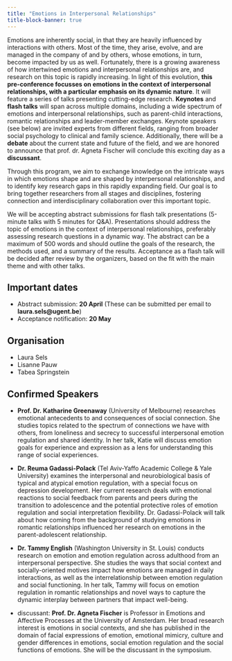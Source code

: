 ```yaml
---
title: "Emotions in Interpersonal Relationships"
title-block-banner: true
---
```


Emotions are inherently social, in that they are heavily influenced by interactions with others. Most of the time, they arise, evolve, and are managed in the company of and by others, whose emotions, in turn, become impacted by us as well. Fortunately, there is a growing awareness of how intertwined emotions and interpersonal relationships are, and research on this topic is rapidly increasing. In light of this evolution, **this pre-conference focusses on emotions in the context of interpersonal relationships, with a particular emphasis on its dynamic nature**. It will feature a series of talks presenting cutting-edge research. **Keynotes** and **flash talks** will span across multiple domains, including a wide spectrum of emotions and interpersonal relationships, such as parent-child interactions, romantic relationships and leader-member exchanges. Keynote speakers (see below) are invited experts from different fields, ranging from broader social psychology to clinical and family science. Additionally, there will be a **debate** about the current state and future of the field, and we are honored to announce that prof. dr. Agneta Fischer will conclude this exciting day as a **discussant**. 

Through this program, we aim to exchange knowledge on the intricate ways in which emotions shape and are shaped by interpersonal relationships, and to identify key research gaps in this rapidly expanding field. Our goal is to bring together researchers from all stages and disciplines, fostering connection and interdisciplinary collaboration over this important topic.

We will be accepting abstract submissions for flash talk presentations (5-minute talks with 5 minutes for Q&A). Presentations should address the topic of emotions in the context of interpersonal relationships, preferably assessing research questions in a dynamic way. The abstract can be a maximum of 500 words and should outline the goals of the research, the methods used, and a summary of the results. Acceptance as a flash talk will be decided after review by the organizers, based on the fit with the main theme and with other talks. 

## Important dates

- Abstract submission: **20 April** (These can be submitted per email to **laura.sels@ugent.be**)
- Acceptance notification: **20 May**

## Organisation

- Laura Sels
- Lisanne Pauw 
- Tabea Springstein

## Confirmed Speakers

 - **Prof. Dr. Katharine Greenaway** (University of Melbourne) researches emotional antecedents to and consequences of social connection. She studies topics related to the spectrum of connections we have with others, from loneliness and secrecy to successful interpersonal emotion regulation and shared identity. In her talk, Katie will discuss emotion goals for experience and expression as a lens for understanding this range of social experiences.

- **Dr. Reuma Gadassi-Polack** (Tel Aviv-Yaffo Academic College & Yale University) examines the interpersonal and neurobiological basis of typical and atypical emotion regulation, with a special focus on depression development. Her current research deals with emotional reactions to social feedback from parents and peers during the transition to adolescence and the potential protective roles of emotion regulation and social interpretation flexibility. Dr. Gadassi-Polack will talk about how coming from the background of studying emotions in romantic relationships influenced her research on emotions in the parent-adolescent relationship.

- **Dr. Tammy English** (Washington University in St. Louis) conducts research on emotion and emotion regulation across adulthood from an interpersonal perspective. She studies the ways that social context and socially-oriented motives impact how emotions are managed in daily interactions, as well as the interrelationship between emotion regulation and social functioning. In her talk, Tammy will focus on emotion regulation in romantic relationships and novel ways to capture the dynamic interplay between partners that impact well-being.


- discussant: **Prof. Dr. Agneta Fischer** is Professor in Emotions and Affective Processes at the University of Amsterdam. Her broad research interest is emotions in social contexts, and she has published in the domain of facial expressions of emotion, emotional mimicry, culture and gender differences in emotions, social emotion regulation and the social functions of emotions. She will be the discussant in the symposium.